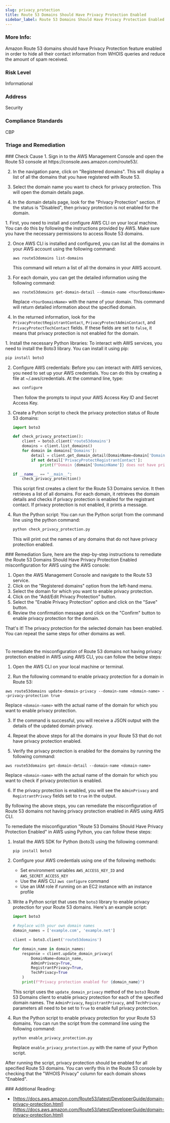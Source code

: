 ```yaml
---
slug: privacy_protection
title: Route 53 Domains Should Have Privacy Protection Enabled
sidebar_label: Route 53 Domains Should Have Privacy Protection Enabled
---
```


### More Info:

Amazon Route 53 domains should have Privacy Protection feature enabled in order to hide all their contact information from WHOIS queries and reduce the amount of spam received.

### Risk Level

Informational

### Address

Security

### Compliance Standards

CBP



### Triage and Remediation
<Tabs>

<Tab title='Cause'>
### Check Cause
<AccordionGroup>
<Accordion title='Using Console' defaultOpen='true'>
1. Sign in to the AWS Management Console and open the Route 53 console at https://console.aws.amazon.com/route53/.
   
2. In the navigation pane, click on "Registered domains". This will display a list of all the domains that you have registered with Route 53.

3. Select the domain name you want to check for privacy protection. This will open the domain details page.

4. In the domain details page, look for the "Privacy Protection" section. If the status is "Disabled", then privacy protection is not enabled for the domain.
</Accordion>

<Accordion title='Using CLI'>
1. First, you need to install and configure AWS CLI on your local machine. You can do this by following the instructions provided by AWS. Make sure you have the necessary permissions to access Route 53 domains.

2. Once AWS CLI is installed and configured, you can list all the domains in your AWS account using the following command:
   ```
   aws route53domains list-domains
   ```
   This command will return a list of all the domains in your AWS account.

3. For each domain, you can get the detailed information using the following command:
   ```
   aws route53domains get-domain-detail --domain-name <YourDomainName>
   ```
   Replace `<YourDomainName>` with the name of your domain. This command will return detailed information about the specified domain.

4. In the returned information, look for the `PrivacyProtectRegistrantContact`, `PrivacyProtectAdminContact`, and `PrivacyProtectTechContact` fields. If these fields are set to `false`, it means that privacy protection is not enabled for the domain.
</Accordion>

<Accordion title='Using Python'>
1. Install the necessary Python libraries: To interact with AWS services, you need to install the Boto3 library. You can install it using pip:

   ```bash
   pip install boto3
   ```

2. Configure AWS credentials: Before you can interact with AWS services, you need to set up your AWS credentials. You can do this by creating a file at ~/.aws/credentials. At the command line, type:

   ```bash
   aws configure
   ```
   Then follow the prompts to input your AWS Access Key ID and Secret Access Key.

3. Create a Python script to check the privacy protection status of Route 53 domains:

   ```python
   import boto3

   def check_privacy_protection():
       client = boto3.client('route53domains')
       domains = client.list_domains()
       for domain in domains['Domains']:
           detail = client.get_domain_detail(DomainName=domain['DomainName'])
           if not detail['PrivacyProtectRegistrantContact']:
               print(f"Domain {domain['DomainName']} does not have privacy protection enabled")

   if __name__ == "__main__":
       check_privacy_protection()
   ```
   This script first creates a client for the Route 53 Domains service. It then retrieves a list of all domains. For each domain, it retrieves the domain details and checks if privacy protection is enabled for the registrant contact. If privacy protection is not enabled, it prints a message.

4. Run the Python script: You can run the Python script from the command line using the python command:

   ```bash
   python check_privacy_protection.py
   ```
   This will print out the names of any domains that do not have privacy protection enabled.
</Accordion>

</AccordionGroup>
</Tab>

<Tab title='Remediation'>
### Remediation

<AccordionGroup>
<Accordion title='Using Console' defaultOpen='true'>
Sure, here are the step-by-step instructions to remediate the Route 53 Domains Should Have Privacy Protection Enabled misconfiguration for AWS using the AWS console:

1. Open the AWS Management Console and navigate to the Route 53 service.
2. Click on the "Registered domains" option from the left-hand menu.
3. Select the domain for which you want to enable privacy protection.
4. Click on the "Add/Edit Privacy Protection" button.
5. Select the "Enable Privacy Protection" option and click on the "Save" button.
6. Review the confirmation message and click on the "Confirm" button to enable privacy protection for the domain.

That's it! The privacy protection for the selected domain has been enabled. You can repeat the same steps for other domains as well.

#
</Accordion>

<Accordion title='Using CLI'>
To remediate the misconfiguration of Route 53 domains not having privacy protection enabled in AWS using AWS CLI, you can follow the below steps:

1. Open the AWS CLI on your local machine or terminal.

2. Run the following command to enable privacy protection for a domain in Route 53:

```
aws route53domains update-domain-privacy --domain-name <domain-name> --privacy-protection true
```

Replace `<domain-name>` with the actual name of the domain for which you want to enable privacy protection.

3. If the command is successful, you will receive a JSON output with the details of the updated domain privacy.

4. Repeat the above steps for all the domains in your Route 53 that do not have privacy protection enabled.

5. Verify the privacy protection is enabled for the domains by running the following command:

```
aws route53domains get-domain-detail --domain-name <domain-name>
```

Replace `<domain-name>` with the actual name of the domain for which you want to check if privacy protection is enabled.

6. If the privacy protection is enabled, you will see the `AdminPrivacy` and `RegistrantPrivacy` fields set to `true` in the output.

By following the above steps, you can remediate the misconfiguration of Route 53 domains not having privacy protection enabled in AWS using AWS CLI.
</Accordion>

<Accordion title='Using Python'>
To remediate the misconfiguration "Route 53 Domains Should Have Privacy Protection Enabled" in AWS using Python, you can follow these steps:

1. Install the AWS SDK for Python (boto3) using the following command:

   ```
   pip install boto3
   ```

2. Configure your AWS credentials using one of the following methods:

   - Set environment variables `AWS_ACCESS_KEY_ID` and `AWS_SECRET_ACCESS_KEY`
   - Use the AWS CLI `aws configure` command
   - Use an IAM role if running on an EC2 instance with an instance profile

3. Write a Python script that uses the `boto3` library to enable privacy protection for your Route 53 domains. Here's an example script:

   ```python
   import boto3

   # Replace with your own domain names
   domain_names = ['example.com', 'example.net']

   client = boto3.client('route53domains')

   for domain_name in domain_names:
       response = client.update_domain_privacy(
           DomainName=domain_name,
           AdminPrivacy=True,
           RegistrantPrivacy=True,
           TechPrivacy=True
       )
       print(f"Privacy protection enabled for {domain_name}")
   ```

   This script uses the `update_domain_privacy` method of the `boto3` Route 53 Domains client to enable privacy protection for each of the specified domain names. The `AdminPrivacy`, `RegistrantPrivacy`, and `TechPrivacy` parameters all need to be set to `True` to enable full privacy protection.

4. Run the Python script to enable privacy protection for your Route 53 domains. You can run the script from the command line using the following command:

   ```
   python enable_privacy_protection.py
   ```

   Replace `enable_privacy_protection.py` with the name of your Python script.

After running the script, privacy protection should be enabled for all specified Route 53 domains. You can verify this in the Route 53 console by checking that the "WHOIS Privacy" column for each domain shows "Enabled".
</Accordion>

</AccordionGroup>
</Tab>
</Tabs>
### Additional Reading:

- [https://docs.aws.amazon.com/Route53/latest/DeveloperGuide/domain-privacy-protection.html](https://docs.aws.amazon.com/Route53/latest/DeveloperGuide/domain-privacy-protection.html) 

